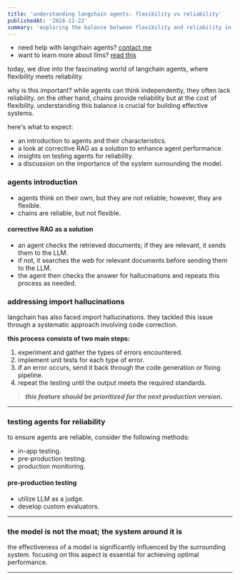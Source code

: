 ```yaml
---
title: 'understanding langchain agents: flexibility vs reliability'  
publishedAt: '2024-11-22'  
summary: 'exploring the balance between flexibility and reliability in langchain agents, and how corrective RAG can enhance performance.'  
---
```


<div className="border-2 border-gray-200 dark:border-gray-800 rounded-lg p-6 my-4">
  <ul className="space-y-2">
    <li>need help with langchain agents? <a href="https://www.hiteshbandhu.xyz/" className="text-blue-500 hover:text-blue-600 dark:text-blue-400 dark:hover:text-blue-300">contact me</a></li>
    <li>want to learn more about llms? <a href="https://blog.hiteshbandhu.xyz/blog/one-to-100-genai-roadmap" className="text-blue-500 hover:text-blue-600 dark:text-blue-400 dark:hover:text-blue-300">read this</a></li>
  </ul>
</div>

today, we dive into the fascinating world of langchain agents, where flexibility meets reliability.  

why is this important? while agents can think independently, they often lack reliability. on the other hand, chains provide reliability but at the cost of flexibility. understanding this balance is crucial for building effective systems.  

here's what to expect:  
- an introduction to agents and their characteristics.  
- a look at corrective RAG as a solution to enhance agent performance.  
- insights on testing agents for reliability.  
- a discussion on the importance of the system surrounding the model.  

### agents introduction

- agents think on their own, but they are not reliable; however, they are flexible.
- chains are reliable, but not flexible.

#### corrective RAG as a solution

- an agent checks the retrieved documents; if they are relevant, it sends them to the LLM.
- if not, it searches the web for relevant documents before sending them to the LLM.
- the agent then checks the answer for hallucinations and repeats this process as needed.

### addressing import hallucinations

langchain has also faced import hallucinations. they tackled this issue through a systematic approach involving code correction.

**this process consists of two main steps:**

1. experiment and gather the types of errors encountered.
2. implement unit tests for each type of error.
3. if an error occurs, send it back through the code generation or fixing pipeline.
4. repeat the testing until the output meets the required standards.

> ***this feature should be prioritized for the next production version.***

---

### testing agents for reliability

to ensure agents are reliable, consider the following methods:

- in-app testing.
- pre-production testing.
- production monitoring.

#### pre-production testing

- utilize LLM as a judge.
- develop custom evaluators.

---

### the model is not the moat; the system around it is

the effectiveness of a model is significantly influenced by the surrounding system. focusing on this aspect is essential for achieving optimal performance.

---
